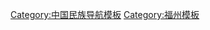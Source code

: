 {{Navbox
|listclass=hlist
|name  = 福州族群
|title = [[福州]]族群
|image = 
|list1 = 
* [[福州民系]]
* [[畬族|福州畲族]]
* [[福州疍民]]<small>（連家船、曲蹄）</small>
* [[滿族|福州满族]]
* [[两个声|外地移民]]<small>（兩個聲）</small>
}}<noinclude>
[[Category:中国民族导航模板]]
[[Category:福州模板]]
</noinclude>